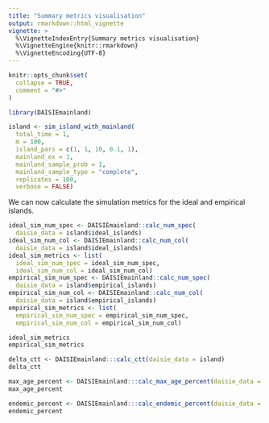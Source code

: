 ```yaml
---
title: "Summary metrics visualisation"
output: rmarkdown::html_vignette
vignette: >
  %\VignetteIndexEntry{Summary metrics visualisation}
  %\VignetteEngine{knitr::rmarkdown}
  %\VignetteEncoding{UTF-8}
---
```


```r
knitr::opts_chunk$set(
  collapse = TRUE,
  comment = "#>"
)
```

```r
library(DAISIEmainland)
```

```r
island <- sim_island_with_mainland(
  total_time = 1,
  m = 100,
  island_pars = c(1, 1, 10, 0.1, 1),
  mainland_ex = 1,
  mainland_sample_prob = 1,
  mainland_sample_type = "complete",
  replicates = 100,
  verbose = FALSE)
```

We can now calculate the simulation metrics for the ideal and empirical islands.

```r
ideal_sim_num_spec <- DAISIEmainland::calc_num_spec(
  daisie_data = island$ideal_islands)
ideal_sim_num_col <- DAISIEmainland::calc_num_col(
  daisie_data = island$ideal_islands)
ideal_sim_metrics <- list(
  ideal_sim_num_spec = ideal_sim_num_spec,
  ideal_sim_num_col = ideal_sim_num_col)
empirical_sim_num_spec <- DAISIEmainland::calc_num_spec(
  daisie_data = island$empirical_islands)
empirical_sim_num_col <- DAISIEmainland::calc_num_col(
  daisie_data = island$empirical_islands)
empirical_sim_metrics <- list(
  empirical_sim_num_spec = empirical_sim_num_spec,
  empirical_sim_num_col = empirical_sim_num_col)

ideal_sim_metrics
empirical_sim_metrics
```

```r
delta_ctt <- DAISIEmainland:::calc_ctt(daisie_data = island)
delta_ctt
```

```r
max_age_percent <- DAISIEmainland:::calc_max_age_percent(daisie_data = island)
max_age_percent
```

```r
endemic_percent <- DAISIEmainland:::calc_endemic_percent(daisie_data = island)
endemic_percent
```

```r
```

```r
```

```r
```
